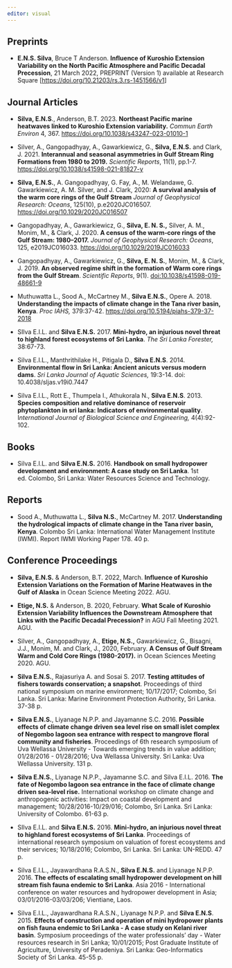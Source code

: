 ```yaml
---
editor: visual
---
```


## Preprints

-   **E.N.S. Silva**, Bruce T Anderson. **Influence of Kuroshio Extension Variability on the North Pacific Atmosphere and Pacific Decadal Precession**, 21 March 2022, PREPRINT (Version 1) available at Research Square \[<https://doi.org/10.21203/rs.3.rs-1451566/v1>\]

## Journal Articles

-   **Silva, E.N.S**., Anderson, B.T. 2023. **Northeast Pacific marine heatwaves linked to Kuroshio Extension variability.** *Commun Earth Environ* 4, 367. <https://doi.org/10.1038/s43247-023-01010-1>

-   Silver, A., Gangopadhyay, A., Gawarkiewicz, G., **Silva, E.N.S.** and Clark, J. 2021. **Interannual and seasonal asymmetries in Gulf Stream Ring Formations from 1980 to 2019.** *Scientific Reports*, 11(1), pp.1-7. <https://doi.org/10.1038/s41598-021-81827-y>

-   **Silva, E.N.S.**, A. Gangopadhyay, G. Fay, A., M. Welandawe, G. Gawarkiewicz, A. M. Silver, and J. Clark, 2020: **A survival analysis of the warm core rings of the Gulf Stream** *Journal of Geophysical Research: Oceans*, 125(10), p.e2020JC016507. <https://doi.org/10.1029/2020JC016507>

-   Gangopadhyay, A., Gawarkiewicz, G., **Silva, E. N. S.,** Silver, A. M., Monim, M., & Clark, J. 2020. **A census of the warm‐core rings of the Gulf Stream: 1980--2017.** *Journal of Geophysical Research: Oceans*, 125, e2019JC016033. <https://doi.org/10.1029/2019JC016033>

-   Gangopadhyay, A., Gawarkiewicz, G., **Silva, E. N. S.**, Monim, M., & Clark, J. 2019. **An observed regime shift in the formation of Warm core rings from the Gulf Stream**. *Scientific Reports*, 9(1). [doi:10.1038/s41598-019-48661-9](https://doi.org/10.1038/s41598-019-48661-9)

-   Muthuwatta L., Sood A., McCartney M., **Silva E.N.S.**, Opere A. 2018. **Understanding the impacts of climate change in the Tana river basin, Kenya**. *Proc IAHS,* 379:37-42. <https://doi.org/10.5194/piahs-379-37-2018>

-   SIlva E.I.L. and **Silva E.N.S.** 2017. **Mini-hydro, an injurious novel threat to highland forest ecosystems of Sri Lanka**. *The Sri Lanka Forester,* 38:67-73.

-   Silva E.I.L., Manthrithilake H., Pitigala D., **Silva E.N.S**. 2014. **Environmental flow in Sri Lanka: Ancient anicuts versus modern dams**. *Sri Lanka Journal of Aquatic Sciences,* 19:3-14. doi: 10.4038/sljas.v19i0.7447

-   Silva E.I.L., Rott E., Thumpela I., Athukorala N., **Silva E.N.S**. 2013. **Species composition and relative dominance of reservoir phytoplankton in sri lanka: Indicators of environmental quality**. I*nternational Journal of Biological Science and Engineering,* 4(4):92-102.

## Books

-   Silva E.I.L. and **Silva E.N.S.** 2016. **Handbook on small hydropower development and environment: A case study on Sri Lanka**. 1st ed. Colombo, Sri Lanka: Water Resources Science and Technology.

## Reports

-   Sood A., Muthuwatta L., **Silva N.S.**, McCartney M. 2017. **Understanding the hydrological impacts of climate change in the Tana river basin, Kenya**. Colombo Sri Lanka: International Water Management Institute (IWMI). Report IWMI Working Paper 178. 40 p.

## Conference Proceedings

-   **Silva, E.N.S.** & Anderson, B.T. 2022, March. **Influence of Kuroshio Extension Variations on the Formation of Marine Heatwaves in the Gulf of Alaska** in Ocean Science Meeting 2022. AGU.

-   **Etige, N.S.** & Anderson, B. 2020, February. **What Scale of Kuroshio Extension Variability Influences the Downstream Atmosphere that Links with the Pacific Decadal Precession?** in AGU Fall Meeting 2021. AGU.

-   Silver, A., Gangopadhyay, A., **Etige, N.S.,** Gawarkiewicz, G., Bisagni, J.J., Monim, M. and Clark, J., 2020, February. **A Census of Gulf Stream Warm and Cold Core Rings (1980-2017).** in Ocean Sciences Meeting 2020. AGU.

-   **Silva E.N.S.**, Rajasuriya A. and Sosai S. 2017. **Testing attitudes of fishers towards conservation; a snapshot**. Proceedings of third national symposium on marine environment; 10/17/2017; Colombo, Sri Lanka. Sri Lanka: Marine Environment Protection Authority, Sri Lanka. 37-38 p.

-   **Silva E.N.S.**, Liyanage N.P.P. and Jayamanne S.C. 2016. **Possible effects of climate change driven sea level rise on small islet complex of Negombo lagoon sea entrance with respect to mangrove floral community and fisheries**. Proceedings of 6th research symposium of Uva Wellassa University - Towards emerging trends in value addition; 01/28/2016 - 01/28/2016; Uva Wellassa University. Sri Lanka: Uva Wellassa University. 131 p.

-   **Silva E.N.S.**, Liyanage N.P.P., Jayamanne S.C. and Silva E.I.L. 2016. **The fate of Negombo lagoon sea entrance in the face of climate change driven sea-level rise.** International workshop on climate change and anthropogenic activities: Impact on coastal development and management; 10/28/2016-10/29/016; Colombo, Sri Lanka. Sri Lanka: University of Colombo. 61-63 p.

-   SIlva E.I.L. and **Silva E.N.S.** 2016. **Mini-hydro, an injurious novel threat to highland forest ecosystems of Sri Lanka**. Proceedings of international research symposium on valuation of forest ecosystems and their services; 10/18/2016; Colombo, Sri Lanka. Sri Lanka: UN-REDD. 47 p.

-   Silva E.I.L., Jayawardhana R.A.S.N., **Silva E.N.S.** and Liyanage N.P.P. 2016. **The effects of escalating small hydropower development on hill stream fish fauna endemic to Sri Lanka**. Asia 2016 - International conference on water resources and hydropower development in Asia; 03/01/2016-03/03/206; Vientiane, Laos.

-   Silva E.I.L., Jayawardhana R.A.S.N., Liyanage N.P.P. and **Silva E.N.S**. 2015. **Effects of construction and operation of mini hydropower plants on fish fauna endemic to Sri Lanka - A case study on Kelani river basin**. Symposium proceedings of the water professionals' day - Water resources research in Sri Lanka; 10/01/2015; Post Graduate Institute of Agriculture, University of Peradeniya. Sri Lanka: Geo-Informatics Society of Sri Lanka. 45-55 p.
